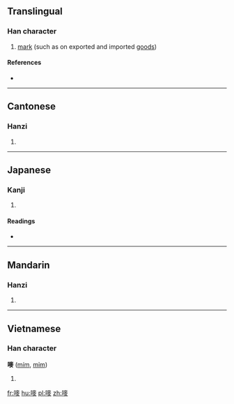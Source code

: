 {{also|唛}}
==Translingual==

===Han character===
{{Han char|rn=30|rad=口|as=11|sn=14|four=64027|canj=RJON|ids=⿰口麥}}

# [[mark]] (such as on exported and imported [[good]]s)

====References====
* {{Han ref|kx=0206.201|dkj=04231|hdz=10674.040|uh=561C|ud=22044|bh=E14D|bd=57677}}

----

==Cantonese==

===Hanzi===
{{yue-hanzi|jyut=|y=mak1|sim=唛}}

# {{defn|lang=yue|sort=口11}}

----

==Japanese==

===Kanji===
{{ja-kanji|grade=|rs=口11}}

# {{defn|lang=ja|sort=口11}}

====Readings====
* {{ja-readings|on=[[ば]] (ba)|kun=}}

----

==Mandarin==

===Hanzi===
{{cmn-hanzi|sim=唛|pin=[[gǎ]] ([[ga3]]), [[mà]] ([[ma4]])|wg=ka<sup>3</sup>, ma<sup>4</sup>}}

# {{defn|lang=cmn|sort=口11}}

----

==Vietnamese==

===Han character===
'''嘜''' ([[mím]], [[mỉm]])

# {{defn|lang=vi}}

[[fr:嘜]]
[[hu:嘜]]
[[pl:嘜]]
[[zh:嘜]]